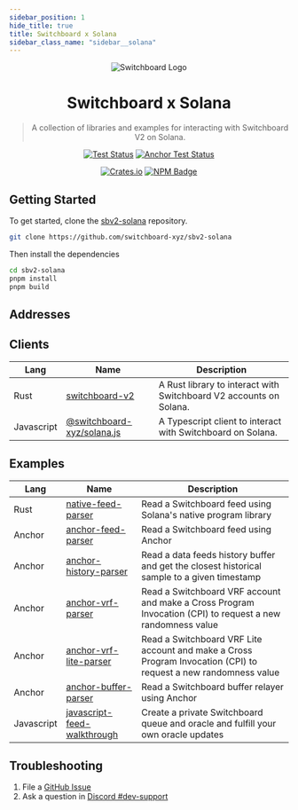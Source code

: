 ```yaml
---
sidebar_position: 1
hide_title: true
title: Switchboard x Solana
sidebar_class_name: "sidebar__solana"
---
```



<div align="center">

![Switchboard Logo](https://github.com/switchboard-xyz/sbv2-core/raw/main/website/static/img/icons/switchboard/avatar.png)

# Switchboard x Solana

> A collection of libraries and examples for interacting with Switchboard V2 on
> Solana.

[![Test Status](https://github.com/switchboard-xyz/sbv2-solana/actions/workflows/solana-js-test.yml/badge.svg)](https://github.com/switchboard-xyz/sbv2-solana/actions/workflows/solana-js-test.yml)
[![Anchor Test Status](https://github.com/switchboard-xyz/sbv2-solana/actions/workflows/anchor-test.yml/badge.svg)](https://github.com/switchboard-xyz/sbv2-solana/actions/workflows/anchor-test.yml)

[![Crates.io](https://img.shields.io/crates/v/switchboard-v2?label=switchboard-v2&logo=rust)](https://crates.io/crates/switchboard-v2)
[![NPM Badge](https://img.shields.io/github/package-json/v/switchboard-xyz/sbv2-solana?color=red&filename=javascript%2Fsolana.js%2Fpackage.json&label=%40switchboard-xyz%2Fsolana.js&logo=npm)](https://www.npmjs.com/package/@switchboard-xyz/solana.js)

</div>

## Getting Started

To get started, clone the
[sbv2-solana](https://github.com/switchboard-xyz/sbv2-solana) repository.

```bash
git clone https://github.com/switchboard-xyz/sbv2-solana
```

Then install the dependencies

```bash
cd sbv2-solana
pnpm install
pnpm build
```

## Addresses

<Networks chain="solana" />

## Clients

| **Lang**   | **Name**                                             | **Description**                                                    |
| ---------- | ---------------------------------------------------- | ------------------------------------------------------------------ |
| Rust       | [switchboard-v2](solana/sdk/rust/)                   | A Rust library to interact with Switchboard V2 accounts on Solana. |
| Javascript | [@switchboard-xyz/solana.js](solana/sdk/javascript/) | A Typescript client to interact with Switchboard on Solana.        |

## Examples

| **Lang**   | **Name**                                                                         | **Description**                                                                                                 |
| ---------- | -------------------------------------------------------------------------------- | --------------------------------------------------------------------------------------------------------------- |
| Rust       | [native-feed-parser](solana/sdk/rust/native-feed-parser)                         | Read a Switchboard feed using Solana's native program library                                                   |
| Anchor     | [anchor-feed-parser](solana/sdk/anchor/anchor-feed-parser)                       | Read a Switchboard feed using Anchor                                                                            |
| Anchor     | [anchor-history-parser](solana/sdk/anchor/anchor-history-parser)                 | Read a data feeds history buffer and get the closest historical sample to a given timestamp                     |
| Anchor     | [anchor-vrf-parser](solana/sdk/anchor/anchor-vrf-parser)                         | Read a Switchboard VRF account and make a Cross Program Invocation (CPI) to request a new randomness value      |
| Anchor     | [anchor-vrf-lite-parser](solana/sdk/anchor/anchor-vrf-lite-parser)               | Read a Switchboard VRF Lite account and make a Cross Program Invocation (CPI) to request a new randomness value |
| Anchor     | [anchor-buffer-parser](solana/sdk/anchor/anchor-buffer-parser)                   | Read a Switchboard buffer relayer using Anchor                                                                  |
| Javascript | [javascript-feed-walkthrough](solana/sdk/javascript/javascript-feed-walkthrough) | Create a private Switchboard queue and oracle and fulfill your own oracle updates                               |

## Troubleshooting

1. File a
   [GitHub Issue](https://github.com/switchboard-xyz/sbv2-solana/issues/new)
2. Ask a question in
   [Discord #dev-support](https://discord.com/channels/841525135311634443/984343400377647144)
